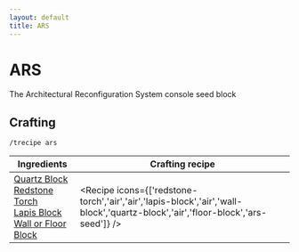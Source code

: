 ```yaml
---
layout: default
title: ARS
---
```



ARS
===================

The Architectural Reconfiguration System console seed block 

## Crafting

`/trecipe ars`

| Ingredients | Crafting recipe |
| ----------- | --------------- |
| [Quartz Block](https://minecraft.wiki/w/Quartz_Block)<br/>[Redstone Torch](https://minecraft.wiki/w/Redstone_Torch)<br/>[Lapis Block](https://minecraft.wiki/w/Lapis_Block)<br/>[Wall or Floor Block](/walls) | <Recipe icons={['redstone-torch','air','air','lapis-block','air','wall-block','quartz-block','air','floor-block','ars-seed']} /> |

